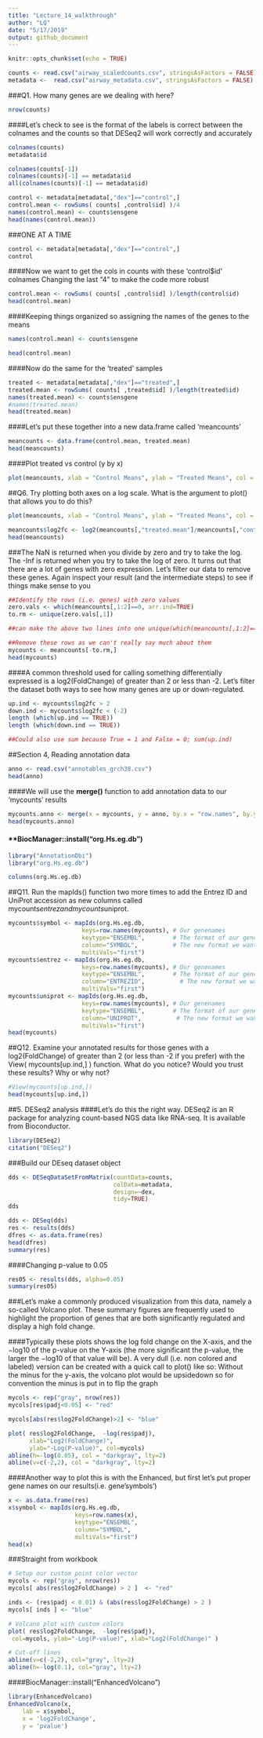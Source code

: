 ```yaml
---
title: "Lecture_14_walkthrough"
author: "LQ"
date: "5/17/2019"
output: github_document
---
```


```r
knitr::opts_chunk$set(echo = TRUE)
```

```r
counts <- read.csv("airway_scaledcounts.csv", stringsAsFactors = FALSE)
metadata <-  read.csv("airway_metadata.csv", stringsAsFactors = FALSE)

```


###Q1.  How many genes are we dealing with here?
```r
nrow(counts)
```


####Let's check to see is the format of the labels is correct between the colnames and the counts so that DESeq2 will work correctly and accurately

```r
colnames(counts)
metadata$id

```

```r
colnames(counts[-1])
colnames(counts)[-1] == metadata$id
all(colnames(counts)[-1] == metadata$id)
```


```r
control <- metadata[metadata[,"dex"]=="control",]
control.mean <- rowSums( counts[ ,control$id] )/4 
names(control.mean) <- counts$ensgene
head(names(control.mean))
```

###ONE AT A TIME

```r
control <- metadata[metadata[,"dex"]=="control",]
control

```

####Now we want to get the cols in counts with these 'control$id' colnames
Changing the last "4" to make the code more robust

```r
control.mean <- rowSums( counts[ ,control$id] )/length(control$id)
head(control.mean)
```

####Keeping things organized so assigning the names of the genes to the means

```r
names(control.mean) <- counts$ensgene

head(control.mean)
```

####Now do the same for the 'treated' samples

```r
treated <- metadata[metadata[,"dex"]=="treated",]
treated.mean <- rowSums( counts[ ,treated$id] )/length(treated$id)
names(treated.mean) <- counts$ensgene
#names(treated.mean)
head(treated.mean)
```

####Let's put these together into a new data.frame called 'meancounts'

```r
meancounts <- data.frame(control.mean, treated.mean)
head(meancounts)

```

####Plot treated vs control (y by x)

```r
plot(meancounts, xlab = "Control Means", ylab = "Treated Means", col = "mediumvioletred")

```


##Q6. Try plotting both axes on a log scale. What is the argument to plot() that allows you to do this? 

```r
plot(meancounts, xlab = "Control Means", ylab = "Treated Means", col = "mediumvioletred", log = "xy")

```


```r
meancounts$log2fc <- log2(meancounts[,"treated.mean"]/meancounts[,"control.mean"])
head(meancounts)
```

###The NaN is returned when you divide by zero and try to take the log. The -Inf is returned when you try to take the log of zero. It turns out that there are a lot of genes with zero expression. Let’s filter our data to remove these genes. Again inspect your result (and the intermediate steps) to see if things make sense to you

```r
##Identify the rows (i.e. genes) with zero values
zero.vals <- which(meancounts[,1:2]==0, arr.ind=TRUE)
to.rm <- unique(zero.vals[,1])

##can make the above two lines into one unique(which(meancounts[,1:2]==0, arr.ind = TRUE)[,1])

##Remove these rows as we can't really say much about them
mycounts <- meancounts[-to.rm,]
head(mycounts)
```

####A common threshold used for calling something differentially expressed is a log2(FoldChange) of greater than 2 or less than -2. Let’s filter the dataset both ways to see how many genes are up or down-regulated.

```r
up.ind <- mycounts$log2fc > 2
down.ind <- mycounts$log2fc < (-2)
length (which(up.ind == TRUE))
length (which(down.ind == TRUE))

##Could also use sum because True = 1 and False = 0; sum(up.ind)
```


##Section 4, Reading annotation data
```r
anno <- read.csv("annotables_grch38.csv")
head(anno)
```

####We will use the **merge()** function to add annotation data to our 'mycounts' results

```r
mycounts.anno <- merge(x = mycounts, y = anno, by.x = "row.names", by.y = "ensgene")
head(mycounts.anno)
```

#### **BiocManager::install("org.Hs.eg.db")

```r
library("AnnotationDbi")
library("org.Hs.eg.db")

columns(org.Hs.eg.db)

```


##Q11. Run the mapIds() function two more times to add the Entrez ID and UniProt accession as new columns called mycounts$entrez and mycounts$uniprot.
```r
mycounts$symbol <- mapIds(org.Hs.eg.db,
                     keys=row.names(mycounts), # Our genenames
                     keytype="ENSEMBL",        # The format of our genenames
                     column="SYMBOL",          # The new format we want to add
                     multiVals="first")
mycounts$entrez <- mapIds(org.Hs.eg.db,
                     keys=row.names(mycounts), # Our genenames
                     keytype="ENSEMBL",        # The format of our genenames
                     column="ENTREZID",          # The new format we want to add
                     multiVals="first")
mycounts$uniprot <- mapIds(org.Hs.eg.db,
                     keys=row.names(mycounts), # Our genenames
                     keytype="ENSEMBL",        # The format of our genenames
                     column="UNIPROT",          # The new format we want to add
                     multiVals="first")
head(mycounts)
```

##Q12. Examine your annotated results for those genes with a log2(FoldChange) of greater than 2 (or less than -2 if you prefer) with the View( mycounts[up.ind,] ) function. What do you notice? Would you trust these results? Why or why not?
```r
#View(mycounts[up.ind,])
head(mycounts[up.ind,])
```

##5. DESeq2 analysis
####Let's do this the right way. DESeq2 is an R package for analyzing count-based NGS data like RNA-seq. It is available from Bioconductor. 



```r
library(DESeq2)
citation("DESeq2")
```


###Build our DEseq dataset object
```r
dds <- DESeqDataSetFromMatrix(countData=counts, 
                              colData=metadata, 
                              design=~dex, 
                              tidy=TRUE)
dds
```


```r
dds <- DESeq(dds)
res <- results(dds)
dfres <- as.data.frame(res)
head(dfres)
summary(res)
```

####Changing p-value to 0.05
```r
res05 <- results(dds, alpha=0.05)
summary(res05)
```


###Let's make a commonly produced visualization from this data, namely a so-called Volcano plot. These summary figures are frequently used to highlight the proportion of genes that are both significantly regulated and display a high fold change.

####Typically these plots shows the log fold change on the X-axis, and the −log10 of the p-value on the Y-axis (the more significant the p-value, the larger the −log10 of that value will be). A very dull (i.e. non colored and labeled) version can be created with a quick call to plot() like so:
Without the minus for the y-axis, the volcano plot would be upsidedown so for convention the minus is put in to flip the graph
```r
mycols <- rep("gray", nrow(res))
mycols[res$padj<0.05] <- "red"

mycols[abs(res$log2FoldChange)>2] <- "blue"

plot( res$log2FoldChange,  -log(res$padj), 
      xlab="Log2(FoldChange)",
      ylab="-Log(P-value)", col=mycols)
abline(h=-log(0.05), col = "darkgray", lty=2)
abline(v=c(-2,2), col = "darkgray", lty=2)
```

####Another way to plot this is with the Enhanced, but first let's put proper gene names on our results(i.e. gene'symbols')

```r
x <- as.data.frame(res)
x$symbol <- mapIds(org.Hs.eg.db, 
                   keys=row.names(x),
                   keytype="ENSEMBL",
                   column="SYMBOL",
                   multiVals="first")
head(x)
```


###Straight from workbook

```r
# Setup our custom point color vector 
mycols <- rep("gray", nrow(res))
mycols[ abs(res$log2FoldChange) > 2 ]  <- "red" 

inds <- (res$padj < 0.01) & (abs(res$log2FoldChange) > 2 )
mycols[ inds ] <- "blue"

# Volcano plot with custom colors 
plot( res$log2FoldChange,  -log(res$padj), 
 col=mycols, ylab="-Log(P-value)", xlab="Log2(FoldChange)" )

# Cut-off lines
abline(v=c(-2,2), col="gray", lty=2)
abline(h=-log(0.1), col="gray", lty=2)
```

####BiocManager::install("EnhancedVolcano")

```r

library(EnhancedVolcano)
EnhancedVolcano(x,
    lab = x$symbol,
    x = 'log2FoldChange',
    y = 'pvalue')
```

















































